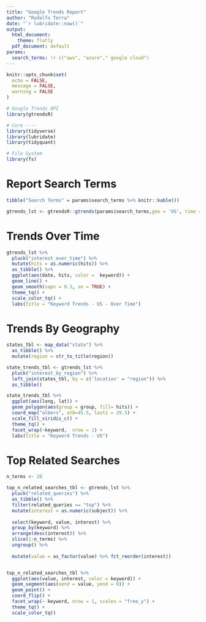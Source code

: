 ---
title: "Google Trends Report"
author: "Rodolfo Terra"
date: "`r lubridate::now()`"
output: 
  html_document:
    theme: flatly
  pdf_document: default
params:
  search_terms: !r c("aws", "azure"," google cloud")
---

```{r setup, include=FALSE}
knitr::opts_chunk$set(
  echo = FALSE,
  message = FALSE,
  warning = FALSE
)

# Google Trends API
library(gtrendsR)

# Core ----
library(tidyverse)
library(lubridate)
library(tidyquant)

# File System
library(fs)

```

# Report Search Terms

```{r} 

tibble("Search Terms" = params$search_terms %>% knitr::kable())

```

```{r} 

gtrends_lst <- gtrendsR::gtrends(params$search_terms,geo = 'US', time ='all')

```

# Trends Over Time

```{r} 
gtrends_lst %>%
  pluck("interest_over_time") %>%
  mutate(hits = as.numeric(hits)) %>%
  as_tibble() %>%
  ggplot(aes(date, hits, color =  keyword)) +
  geom_line() +
  geom_smooth(sapn = 0.3, se = TRUE) +
  theme_tq() +
  scale_color_tq() +
  labs(title = "Keyword Trends - US - Over Time")

```

# Trends By Geography


```{r, fig.height = 3} 

states_tbl <- map_data("state") %>%
  as_tibble() %>%
  mutate(region = str_to_title(region))

state_trends_tbl <- gtrends_lst %>%
  pluck("interest_by_region") %>%
  left_join(states_tbl, by = c('location' = "region")) %>%
  as_tibble()

state_trends_tbl %>%
  ggplot(aes(long, lat)) +
  geom_polygon(aes(group = group, fill= hits)) +
  coord_map("albers", at0=45.5, last1 = 29.5) +
  scale_fill_viridis_c() +
  theme_tq() +
  facet_wrap(~keyword,  nrow = 1) +
  labs(title = "Keyword Trends - US")

```

# Top Related Searches


```{r} 

n_terms <- 20

top_n_related_searches_tbl <- gtrends_lst %>%
  pluck("related_queries") %>%
  as_tibble() %>%
  filter(related_queries == "top") %>%
  mutate(interest = as.numeric(subject)) %>%
  
  select(keyword, value, interest) %>%
  group_by(keyword) %>%
  arrange(desc(interest)) %>%
  slice(1:n_terms) %>%
  ungroup() %>%
  
  mutate(value = as_factor(value) %>% fct_reorder(interest))


top_n_related_searches_tbl %>%
  ggplot(aes(value, interest, color = keyword)) +
  geom_segment(aes(xend = value, yend = 0)) +
  geom_point() +
  coord_flip() +
  facet_wrap(~ keyword, nrow = 1, scales = "free_y") +
  theme_tq() +
  scale_color_tq()


```













